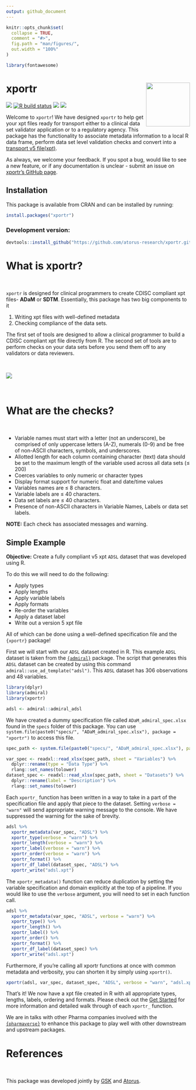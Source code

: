 ```yaml
---
output: github_document
---
```


<!-- README.md is generated from README.Rmd. Please edit that file -->

```r
knitr::opts_chunk$set(
  collapse = TRUE,
  comment = "#>",
  fig.path = "man/figures/",
  out.width = "100%"
)

library(fontawesome)
```


# xportr <img src="man/figures/logo.png" align="right" alt="" width="120" />

<!-- badges: start -->
[<img src="https://img.shields.io/badge/Slack-RValidationHub-blue?style=flat&logo=slack">](https://RValidationHub.slack.com)
[![R build status](https://github.com/atorus-research/xportr/workflows/R-CMD-check/badge.svg)](https://github.com/atorus-research/xportr/actions?workflow=R-CMD-check)
[<img src="https://img.shields.io/codecov/c/gh/atorus-research/xportr">](https://app.codecov.io/gh/atorus-research/xportr)
[<img src="https://img.shields.io/badge/License-MIT-blue.svg">](https://github.com/atorus-research/xportr/blob/master/LICENSE)
<!-- badges: end -->

  
Welcome to `xportr`! We have designed `xportr` to help get your xpt
files ready for transport either to a clinical data set validator application or to
a regulatory agency. This package has the functionality to associate metadata information to a local R data frame, perform data set level
validation checks and convert into a [transport v5 file(xpt)](https://documentation.sas.com/doc/en/pgmsascdc/9.4_3.5/movefile/n1xbwdre0giahfn11c99yjkpi2yb.htm).

As always, we welcome your feedback. If you spot a bug, would like to
see a new feature, or if any documentation is unclear - submit an issue
on [xportr's GitHub page](https://github.com/atorus-research/xportr/issues). 

## Installation

This package is available from CRAN and can be installed by running: 

```r
install.packages("xportr")
```

### Development version:

```r
devtools::install_github("https://github.com/atorus-research/xportr.git", ref = "devel")
```

# What is xportr?

<br>

`xportr` is designed for clinical programmers to create CDISC compliant
xpt files- **ADaM** or **SDTM**. Essentially, this package has two big
components to it 

  1. Writing xpt files with well-defined metadata
  2. Checking compliance of the data sets. 
  
The first set of tools are designed to allow a clinical programmer to build 
a CDISC compliant xpt file directly from R. The second set of tools are to 
perform checks on your data sets before you send them off to any validators or data reviewers.

<br>

<img src="man/figures/design_flow.png">

<br>

# What are the checks?

<br>

- Variable names must start with a letter (not an underscore), be comprised of only uppercase letters (A-Z), numerals (0-9) and be free of non-ASCII characters, symbols, and underscores.
- Allotted length for each column containing character (text) data
should be set to the maximum length of the variable used across all
data sets (≤ 200)
- Coerces variables to only numeric or character types
- Display format support for numeric float and date/time values
- Variables names are ≤ 8 characters.
- Variable labels are ≤ 40 characters. 
- Data set labels are ≤ 40 characters.
- Presence of non-ASCII characters in Variable Names, Labels or data set labels.


**NOTE:** Each check has associated messages and warning.

## Simple Example

**Objective:** Create a fully compliant v5 xpt `ADSL` dataset that was developed using R.

To do this we will need to do the following:

  - Apply types
  - Apply lengths  
  - Apply variable labels
  - Apply formats 
  - Re-order the variables 
  - Apply a dataset label 
  - Write out a version 5 xpt file

All of which can be done using a well-defined specification file and the `{xportr}` package! 

First we will start with our `ADSL` dataset created in R.  This example `ADSL` dataset is taken from the [`{admiral}`](https://pharmaverse.github.io/admiral/index.html) package. The script that generates this `ADSL` dataset can be created by using this command `admiral::use_ad_template("adsl")`.  This `ADSL` dataset has 306 observations and 48 variables.

```r
library(dplyr)
library(admiral)
library(xportr)

adsl <- admiral::admiral_adsl
```

We have created a dummy specification file called `ADaM_admiral_spec.xlsx` found in the `specs` folder of this package.  You can use `system.file(paste0("specs/", "ADaM_admiral_spec.xlsx"), package = "xportr")` to access this file.

```r
spec_path <- system.file(paste0("specs/", "ADaM_admiral_spec.xlsx"), package = "xportr")

var_spec <- readxl::read_xlsx(spec_path, sheet = "Variables") %>%
  dplyr::rename(type = "Data Type") %>%
  rlang::set_names(tolower)
dataset_spec <- readxl::read_xlsx(spec_path, sheet = "Datasets") %>%
  dplyr::rename(label = "Description") %>%
  rlang::set_names(tolower)
```

Each `xportr_` function has been written in a way to take in a part of the specification file and apply that piece to the dataset. Setting `verbose = "warn"` will send appropriate warning message to the console. We have suppressed the warning for the sake of brevity.

```r
adsl %>%
  xportr_metadata(var_spec, "ADSL") %>%
  xportr_type(verbose = "warn") %>%
  xportr_length(verbose = "warn") %>%
  xportr_label(verbose = "warn") %>%
  xportr_order(verbose = "warn") %>%
  xportr_format() %>%
  xportr_df_label(dataset_spec, "ADSL") %>%
  xportr_write("adsl.xpt")
```

The `xportr_metadata()` function can reduce duplication by setting the variable specification and domain explicitly at the top of a pipeline. If you would like to use the `verbose` argument, you will need to set in each function call.

```r
adsl %>%
  xportr_metadata(var_spec, "ADSL", verbose = "warn") %>%
  xportr_type() %>%
  xportr_length() %>%
  xportr_label() %>%
  xportr_order() %>%
  xportr_format() %>%
  xportr_df_label(dataset_spec) %>%
  xportr_write("adsl.xpt")
```

Furthermore, if you're calling all xportr functions at once with common metadata and verbosity, you can shorten it by simply using `xportr()`.

```r
xportr(adsl, var_spec, dataset_spec, "ADSL", verbose = "warn", "adsl.xpt")
```

That's it!  We now have a xpt file created in R with all appropriate types, lengths, labels, ordering and formats.  Please check out the [Get Started](https://atorus-research.github.io/xportr/articles/xportr.html) for more information and detailed walk through of each `xportr_` function.

We are in talks with other Pharma companies involved with the [`{pharmaverse}`](https://pharmaverse.org/) to enhance this package to play well with other downstream and upstream packages.  

# References

<br>

This package was developed jointly by [GSK](https://us.gsk.com/en-us/home/) and [Atorus](https://www.atorusresearch.com/).
